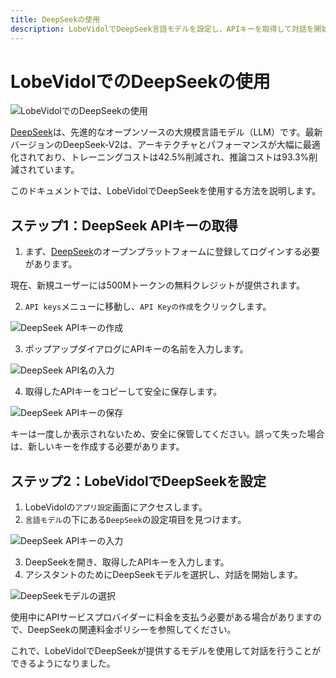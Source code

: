 ```yaml
---
title: DeepSeekの使用
description: LobeVidolでDeepSeek言語モデルを設定し、APIキーを取得して対話を開始する方法を学びます。
---
```


# LobeVidolでのDeepSeekの使用

<img
src="https://oss.vidol.chat/docs/2024/12/58a05d76bb89eeb59e238998b69c7059.png"
alt="LobeVidolでのDeepSeekの使用"
/>

[DeepSeek](https://www.deepseek.com/)は、先進的なオープンソースの大規模言語モデル（LLM）です。最新バージョンのDeepSeek-V2は、アーキテクチャとパフォーマンスが大幅に最適化されており、トレーニングコストは42.5%削減され、推論コストは93.3%削減されています。

このドキュメントでは、LobeVidolでDeepSeekを使用する方法を説明します。

## ステップ1：DeepSeek APIキーの取得

1. まず、[DeepSeek](https://platform.deepseek.com/)のオープンプラットフォームに登録してログインする必要があります。

<Info>現在、新規ユーザーには500Mトークンの無料クレジットが提供されます。</Info>

2. `API keys`メニューに移動し、`API Keyの作成`をクリックします。

<img
src="https://oss.vidol.chat/assets/498856598fdba60af6593408142db837.webp"
alt="DeepSeek APIキーの作成"
/>

3. ポップアップダイアログにAPIキーの名前を入力します。

<img
src="https://oss.vidol.chat/assets/89820732dcb092627c07d24143a37f60.webp"
alt="DeepSeek API名の入力"
/>

4. 取得したAPIキーをコピーして安全に保存します。

<img
src="https://oss.vidol.chat/assets/9f3d6287b883576a6b9cf67e28a6f43e.webp"
alt="DeepSeek APIキーの保存"
/>

<Warning>
  キーは一度しか表示されないため、安全に保管してください。誤って失った場合は、新しいキーを作成する必要があります。
</Warning>

## ステップ2：LobeVidolでDeepSeekを設定

1. LobeVidolの`アプリ設定`画面にアクセスします。
2. `言語モデル`の下にある`DeepSeek`の設定項目を見つけます。

<img
src="https://oss.vidol.chat/assets/ee9802f91be4d6f1b686825b2433d75d.webp"
alt="DeepSeek APIキーの入力"
/>

3. DeepSeekを開き、取得したAPIキーを入力します。
4. アシスタントのためにDeepSeekモデルを選択し、対話を開始します。

<img
src="https://oss.vidol.chat/assets/e84d84f68b6d6a8b3262dbcef2eded28.webp"
alt="DeepSeekモデルの選択"
/>

<Warning>
  使用中にAPIサービスプロバイダーに料金を支払う必要がある場合がありますので、DeepSeekの関連料金ポリシーを参照してください。
</Warning>

これで、LobeVidolでDeepSeekが提供するモデルを使用して対話を行うことができるようになりました。

